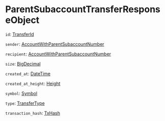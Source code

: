 # ParentSubaccountTransferResponseObject

`id`: [TransferId]

`sender`: [AccountWithParentSubaccountNumber]

`recipient`: [AccountWithParentSubaccountNumber]

`size`: [BigDecimal]

`created_at`: [DateTime]

`created_at_height`: [Height]

`symbol`: [Symbol]

`type`: [TransferType]

`transaction_hash`: [TxHash]

[TransferId]: /types/transfer_id
[AccountWithParentSubaccountNumber]: /types/account_with_parent_subaccount_number
[BigDecimal]: /types/big_decimal
[DateTime]: /types/date_time
[Height]: /types/height
[Symbol]: /types/symbol
[TransferType]: /types/transfer_type
[TxHash]: /types/tx_hash
